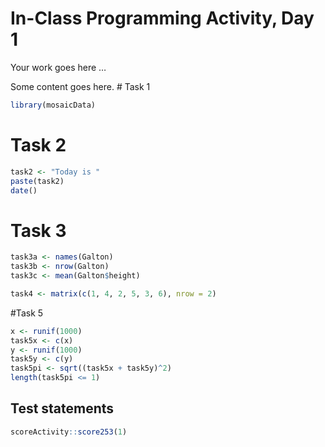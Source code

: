 # In-Class Programming Activity, Day 1

Your work goes here ...

Some content goes here.
# Task 1
```r
library(mosaicData)
```

# Task 2
```r
task2 <- "Today is "
paste(task2)
date()
```

# Task 3
```r
task3a <- names(Galton)
task3b <- nrow(Galton)
task3c <- mean(Galton$height)
```

```r
task4 <- matrix(c(1, 4, 2, 5, 3, 6), nrow = 2)
```
#Task 5
```r
x <- runif(1000)
task5x <- c(x)
y <- runif(1000)
task5y <- c(y)
task5pi <- sqrt((task5x + task5y)^2)
length(task5pi <= 1)
```

## Test statements

```r
scoreActivity::score253(1)
```
